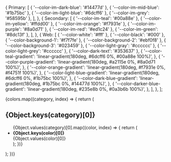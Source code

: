 
  {
    Primary: [
      { '--color-im-dark-blue': '#14477d' },
      { '--color-im-mid-blue': '#1b75bc' },
      { '--color-im-light-blue': '#6dcff6' },
      { '--color-im-grey': '#58595b' },
    ],
  },
  {
    Secondary: [
      { '--color-im-teal': '#00a88e' },
      { '--color-im-yellow': '#ffdd00' },
      { '--color-im-orange': '#f7931e' },
      { '--color-im-purple': '#8a0d71' },
      { '--color-im-red': '#ed1c24' },
      { '--color-im-green': '#8dc13f' },
    ],
  },
  {
    Web: [
      { '--color-white': '#fff' },
      { '--color-black': '#000' },
      { '--color-background-1': '#f7f7fe' },
      { '--color-background-2': '#ebf0f8' },
      { '--color-background-3': '#023459' },
      { '--color-light-gray': '#cccccc' },
      { '--color-light-grey': '#cccccc' },
      { '--color-dark-text': '#353637' },
      {
        '--color-teal-gradient':
          'linear-gradient(180deg, #6dcff6 0%, #00a88e 100%)',
      },
      {
        '--color-purple-gradient':
          'linear-gradient(180deg, #a2115e 0%, #8a0d71 100%)',
      },
      {
        '--color-orange-gradient':
          'linear-gradient(180deg, #f7931e 0%, #f4751f 100%)',
      },
      {
        '--color-light-blue-gradient':
          'linear-gradient(180deg, #6dcff6 0%, #1b75bc 100%)',
      },
      {
        '--color-dark-blue-gradient':
          'linear-gradient(180deg, #1b75bc 0%, #14477d 100%)',
      },
      {
        '--color-darker-blue-gradient':
          'linear-gradient(180deg, #235e8b 0%, #0a3b6b 100%)',
      },
    ],
  },
];

<Meta title="Design/Colors" />

<Title>Colors</Title>

<div className="colors">
  {colors.map((category, index) => {
    return (
      <div key={index}>
        <h2>{Object.keys(category)[0]}</h2>
        <ul>
          {Object.values(category)[0].map((color, index) => {
            return (
              <li key={index} style={{ '--color': Object.values(color)[0] }}>
                <b>{Object.keys(color)[0]}</b>
                <br />
                {Object.values(color)[0]}
              </li>
            );
          })}
        </ul>
      </div>
    );
  })}
</div>
